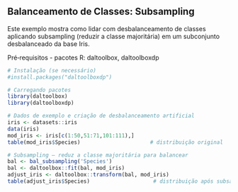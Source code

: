 ## Balanceamento de Classes: Subsampling

Este exemplo mostra como lidar com desbalanceamento de classes aplicando subsampling (reduzir a classe majoritária) em um subconjunto desbalanceado da base Iris.

Pré‑requisitos
- pacotes R: daltoolbox, daltoolboxdp

```r
# Instalação (se necessário)
#install.packages("daltoolboxdp")
```

```r
# Carregando pacotes
library(daltoolbox)
library(daltoolboxdp)
```

```r
# Dados de exemplo e criação de desbalanceamento artificial
iris <- datasets::iris
data(iris)
mod_iris <- iris[c(1:50,51:71,101:111),]
table(mod_iris$Species)                      # distribuição original
```

```r
# Subsampling — reduz a classe majoritária para balancear
bal <- bal_subsampling('Species')
bal <- daltoolbox::fit(bal, mod_iris)
adjust_iris <- daltoolbox::transform(bal, mod_iris)
table(adjust_iris$Species)                    # distribuição após subsampling
```

